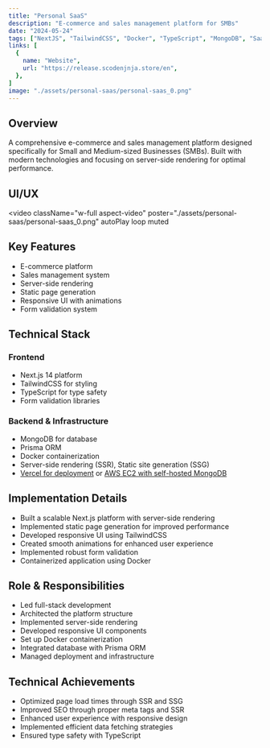 ```yaml
---
title: "Personal SaaS"
description: "E-commerce and sales management platform for SMBs"
date: "2024-05-24"
tags: ["NextJS", "TailwindCSS", "Docker", "TypeScript", "MongoDB", "SaaS", "AWS", "Pagebuilder", "Real-time"]
links: [
  {
    name: "Website",
    url: "https://release.scodenjnja.store/en",
  },
]
image: "./assets/personal-saas/personal-saas_0.png"
---
```


## Overview

A comprehensive e-commerce and sales management platform designed specifically for Small and Medium-sized Businesses (SMBs). Built with modern technologies and focusing on server-side rendering for optimal performance.

## UI/UX

<video
  className="w-full aspect-video"
  poster="./assets/personal-saas/personal-saas_0.png"
  autoPlay
  loop
  muted
>
  <source src="./assets/personal-saas/personal-saas_demo.mp4" />
</video>

## Key Features

- E-commerce platform
- Sales management system
- Server-side rendering
- Static page generation
- Responsive UI with animations
- Form validation system

## Technical Stack

### Frontend
- Next.js 14 platform
- TailwindCSS for styling
- TypeScript for type safety
- Form validation libraries

### Backend & Infrastructure
- MongoDB for database
- Prisma ORM
- Docker containerization
- Server-side rendering (SSR), Static site generation (SSG)
- [Vercel for deployment](https://scodenjnja.store/en) or [AWS EC2 with self-hosted MongoDB](https://release.scodenjnja.store/en)

## Implementation Details

- Built a scalable Next.js platform with server-side rendering
- Implemented static page generation for improved performance
- Developed responsive UI using TailwindCSS
- Created smooth animations for enhanced user experience
- Implemented robust form validation
- Containerized application using Docker

## Role & Responsibilities

- Led full-stack development
- Architected the platform structure
- Implemented server-side rendering
- Developed responsive UI components
- Set up Docker containerization
- Integrated database with Prisma ORM
- Managed deployment and infrastructure

## Technical Achievements

- Optimized page load times through SSR and SSG
- Improved SEO through proper meta tags and SSR
- Enhanced user experience with responsive design
- Implemented efficient data fetching strategies
- Ensured type safety with TypeScript 